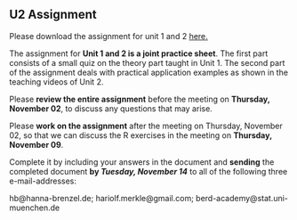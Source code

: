 ## U2 Assignment {.unnumbered}

Please download the assignment for unit 1 and 2 [here.](https://github.com/BERD-NFDI/microsimulation-machine-learning-os/tree/main/Assignments/U1-2_Microsimulation)

The assignment for **Unit 1 and 2 is a joint practice sheet**. The first part consists of a small quiz on the theory part taught in Unit 1. The second part of the assignment deals with practical application examples as shown in the teaching videos of Unit 2.

Please **review the entire assignment** before the meeting on **Thursday, November 02**, to discuss any questions that may arise.

Please **work on the assignment** after the meeting on Thursday, November 02, so that we can discuss the R exercises in the meeting on **Thursday, November 09**.

Complete it by including your answers in the document and **sending** the completed document **by *Tuesday, November 14*** to all of the following three e-mail-addresses:

hb\@hanna-brenzel.de; hariolf.merkle\@gmail.com; berd-academy\@stat.uni-muenchen.de
